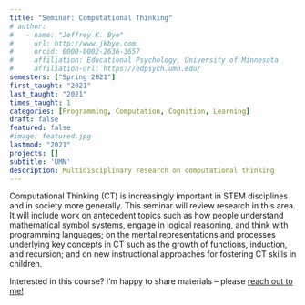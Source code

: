 ```yaml
---
title: "Seminar: Computational Thinking"
# author:
#   - name: "Jeffrey K. Bye"
#     url: http://www.jkbye.com
#     orcid: 0000-0002-2636-3657
#     affiliation: Educational Psychology, University of Minnesota
#     affiliation-url: https://edpsych.umn.edu/
semesters: ["Spring 2021"]
first_taught: "2021"
last_taught: "2021"
times_taught: 1
categories: [Programming, Computation, Cognition, Learning]
draft: false
featured: false
#image: featured.jpg
lastmod: "2021"
projects: []
subtitle: 'UMN'
description: Multidisciplinary research on computational thinking
---
```


Computational Thinking (CT) is increasingly important in STEM disciplines and in society more generally. This seminar will review research in this area. It will include work on antecedent topics such as how people understand mathematical symbol systems, engage in logical reasoning, and think with programming languages; on the mental representations and processes underlying key concepts in CT such as the growth of functions, induction, and recursion; and on new instructional approaches for fostering CT skills in children.

::: callout-tip
Interested in this course? I'm happy to share materials -- please 
    <a href="mailto:jkbye@csudh.edu">reach out to me!
        <i class="bi bi-envelope" role='img' aria-label='Email'></i>
    </a>
:::